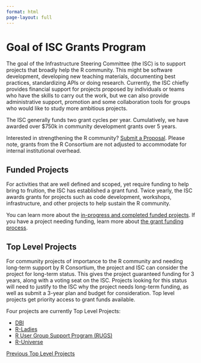 ```yaml
---
format: html
page-layout: full
---
```



# Goal of ISC Grants Program

The goal of the Infrastructure Steering Committee (the ISC) is to support projects that broadly 
help the R community. This might be software development, developing new teaching materials, 
documenting best practices, standardizing APIs or doing research. Currently, the ISC chiefly 
provides financial support for projects proposed by individuals or teams who have the skills 
to carry out the work, but we can also provide administrative support, promotion and some 
collaboration tools for groups who would like to study more ambitious projects.


The ISC generally funds two grant cycles per year. Cumulatively, we have awarded over $750k in 
community development grants over 5 years. 

Interested in strengthening the R community? [Submit a Proposal](callforproposals.qmd). Please 
note, grants from the R Consortium are not adjusted to accommodate for internal institutional overhead.


## Funded Projects

For activities that are well defined and scoped, yet require funding to help bring to fruition, 
the ISC has established a grant fund. Twice yearly, the ISC awards grants for projects such as 
code development, workshops, infrastructure, and other projects to help sustain the R community.

You can learn more about the [in-progress and completed funded projects](funded-projects.qmd). 
If you have a project needing funding, learn more about [the grant funding process](callforproposals.qmd).

## Top Level Projects

For community projects of importance to the R community and needing long-term support by R Consortium, 
the project and ISC can consider the project for long-term status. This gives the project guaranteed 
funding for 3 years, along with a voting seat on the ISC. Projects looking for this status will need 
to justify to the ISC why the project needs long-term funding, as well as submit a 3-year plan and 
budget for consideration. Top level projects get priority access to grant funds available.

Four projects are currently Top Level Projects:

- [DBI](https://r-dbi.org/)
- [R-Ladies](https://rladies.org/)
- [R User Group Support Program (RUGS)](rugsprogram.qmd)
- [R-Universe](https://r-universe.dev/search)

[Previous Top Level Projects](previous-top-level-projects.qmd)